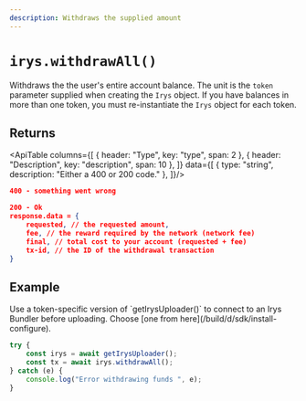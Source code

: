 ```yaml
---
description: Withdraws the supplied amount
---
```




# `irys.withdrawAll()`

Withdraws the the user's entire account balance. The unit is the `token` parameter supplied when creating the `Irys` object. If you have balances in more than one token, you must re-instantiate the `Irys` object for each token.

## Returns

<ApiTable columns={[
	{ header: "Type", key: "type", span: 2 },
	{ header: "Description", key: "description", span: 10 },
]} data={[
		{ type: "string", description: "Either a 400 or 200 code." },
]}/>


```json
400 - something went wrong

200 - Ok
response.data = {
	requested, // the requested amount,
	fee, // the reward required by the network (network fee)
	final, // total cost to your account (requested + fee)
	tx-id, // the ID of the withdrawal transaction
}
```

## Example

<Callout type="info" emoji="ℹ️">
	Use a token-specific version of `getIrysUploader()` to connect to an Irys Bundler before uploading. Choose [one from here](/build/d/sdk/install-configure).  
</Callout>

```ts
try {
	const irys = await getIrysUploader();
	const tx = await irys.withdrawAll();
} catch (e) {
	console.log("Error withdrawing funds ", e);
}
```
